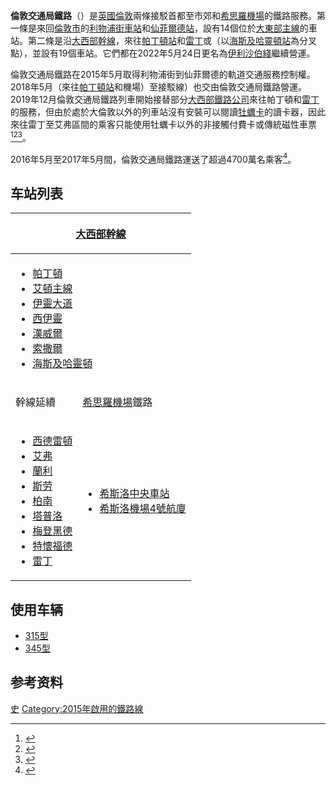 {{多個問題|
{{Expand language|time=2016-11-01T10:04:57+00:00}}
{{expand|time=2016-11-01T05:03:06+00:00}}
}}
{{TfL Translations}}
{{Infobox rail line
| rail_name    = 伦敦交通局铁路
| other_name = TfL Rail
| logo    = TFL Rail roundel.svg
| logo_width = 150
| image   = 315 821 speeding through Forest Gate.jpg
| caption  = 英国铁路315型电力动车组在森林门路段
| owner = [[伦敦交通局|伦敦交通局]]
| locale     = {{GBR}}[[伯克郡|伯克郡]]、[[大倫敦|大倫敦]]、[[中倫敦|中倫敦]]和[[艾塞克斯郡|艾塞克斯郡]]
| type    = 地面线
| stations  = 14+18=32（22個由倫敦交通局管理）
| ridership =
| service_type = 通勤铁路
| begin_operation    = 2015年5月31日
| stop_operation = 2022年5月24日（易名為[[伊利沙伯綫|伊利沙伯綫]]）
| depot    = [[伊尔福德|伊尔福德]]车厂
| stock    = [[英国铁路315型电力动车组|英国铁路315型电力动车组]]<br />[[英国铁路345型电力动车组|英国铁路345型电力动车组]]
| linelength = {{convert|59|km|mi|lk=on}}
| gauge    = {{RailGauge|4ft8.5in}}
| operator  = [[港鐵公司|港鐵（橫貫鐵路）有限公司]]<ref name="rg20140718">{{cite news|url=http://www.railwaygazette.com/news/urban/single-view/view/mtr-selected-to-operate-crossrail-services.html|title=MTR selected to operate Crossrail services|date=18 July 2014-07-18|publisher=[[國際鐵路雜誌|國際鐵路雜誌]]|accessdate=2016-12-28|archive-date=2014-07-26|archive-url=https://archive.today/20140726145907/http://www.railwaygazette.com/news/urban/single-view/view/mtr-selected-to-operate-crossrail-services.html|dead-url=no}}</ref>
| website   = [http://www.tfl.gov.uk/ tfl.gov.uk]
| map_name  = [[伦敦交通局|伦敦交通局]]的铁路线路
| map     = {{London rail lines}}
| map_state  = collapsed
}}

'''倫敦交通局鐵路'''（{{lang-en|TfL Rail}}）是[[英國|英國]][[倫敦|倫敦]]兩條接駁首都至市郊和[[希思羅機場|希思羅機場]]的鐵路服務。第一條是來回[[倫敦市|倫敦市]]的[[利物浦街車站|利物浦街車站]]和[[仙菲爾德站|仙菲爾德站]]，設有14個位於[[大東部主線|大東部主線]]的車站。第二條是沿[[大西部幹線|大西部幹線]]，來往[[帕丁頓站|帕丁頓站]]和[[雷丁站|雷丁]]或{{link-en|希斯路4號客運大樓站|Heathrow Terminal 4 railway station|希斯路機場}}（以[[海斯及哈靈頓站|海斯及哈靈頓站]]為分叉點），並設有19個車站。它們都在2022年5月24日更名為[[伊利沙伯綫|伊利沙伯綫]]繼續營運。

倫敦交通局鐵路在2015年5月取得利物浦街到仙菲爾德的軌道交通服務控制權。2018年5月{{link-en|希斯路連線|Heathrow Connect}}（來往[[帕丁頓站|帕丁頓站]]和機場）至{{link-en|希斯路4號客運大樓站|Heathrow Terminal 4 railway station|4號客運大樓}}接駁線）也交由倫敦交通局鐵路營運。2019年12月倫敦交通局鐵路列車開始接替部分[[大西部鐵路公司|大西部鐵路公司]]來往帕丁頓和[[雷丁站|雷丁]]的服務，但由於處於大倫敦以外的列車站沒有安裝可以閱讀[[牡蠣卡|牡蠣卡]]的讀卡器，因此來往雷丁至艾弗區間的乘客只能使用牡蠣卡以外的非接觸付費卡或傳統磁性車票<ref>{{cite web|url=http://mtrcrossrail.co.uk/company-profile/crossrail/|title=MTR Crossrail -   Crossrail Rolling Stock|publisher=|accessdate=2017-08-02|archive-date=2014-12-01|archive-url=https://web.archive.org/web/20141201015939/http://mtrcrossrail.co.uk/company-profile/crossrail/|dead-url=no}}</ref><ref name="panel_presentation022015">{{cite web|last1=Smith|first1=Howard|title=Crossrail – Moving to the Operating Railway Rail and Underground Panel 12 February 2015|url=https://www.tfl.gov.uk/cdn/static/cms/documents/rup-20150212-part-1-item-09-crossrail.pdf|website=12 February 2015|publisher=Transport for London|accessdate=2015-02-13|archiveurl=https://web.archive.org/web/20150213113944/https://www.tfl.gov.uk/cdn/static/cms/documents/rup-20150212-part-1-item-09-crossrail.pdf|archivedate=2015-02-13|deadurl=no}}</ref><ref name=Standard>{{cite news |url=http://www.standard.co.uk/news/transport/crossrail-named-the-elizabeth-line-royal-title-unveiled-as-the-queen-visits-bond-street-a3186791.html |work=Evening Standard |title=Crossrail named the Elizabeth line: Royal title unveiled as the Queen visits Bond Street station |first=Robert |last=Jobson |accessdate=2016-02-23 |date=2016-02-23 |archive-date=2017-07-06 |archive-url=https://web.archive.org/web/20170706192226/http://www.standard.co.uk/news/transport/crossrail-named-the-elizabeth-line-royal-title-unveiled-as-the-queen-visits-bond-street-a3186791.html |dead-url=no }}</ref>。

2016年5月至2017年5月間，倫敦交通局鐵路運送了超過4700萬名乘客<ref>{{cite web|url=https://tfl.gov.uk/corporate/about-tfl/what-we-do/tfl-rail|title=TfL Rail|date=|website=倫敦交通局|publisher=|archive-url=https://web.archive.org/web/20170802163417/https://tfl.gov.uk/corporate/about-tfl/what-we-do/tfl-rail|archive-date=2017-08-02|dead-url=no|accessdate=2017-06-03}}</ref>。

==车站列表==
{|class="wikitable"
!colspan=2|[[大西部幹線|大西部幹線]]!![[大東部幹線|大東部幹線]]
|-
|colspan=2|
*[[帕丁頓站|帕丁頓]]
*[[艾頓主線站|艾頓主線]]
*[[伊靈大道站|伊靈大道]]
*[[西伊靈站|西伊靈]]
*[[漢威爾站|漢威爾]]
*[[索撒爾站|索撒爾]]
*[[海斯及哈靈頓站|海斯及哈靈頓]]
|rowspan=3 valign="top"|
*[[利物浦街站|利物浦街]]
*[[斯特拉特福德站|-{zh-hans:斯特拉特福德; zh-tw:史特拉福}-]]
*[[馬利蘭車站|馬利蘭]]
*[[森林門車站|森林門]]
*[[曼諾公園車站|曼諾公園]]
*[[伊爾福德車站|伊爾福德]]
*[[七國王車站|七國王]]
*[[古德美車站|古德美]]
*[[查德韋爾希思車站|查德韋爾希思]]
*[[羅姆福德站|羅姆福德]]
*[[紀德公園車站|紀德公園]]
*[[哈羅德伍德車站|哈羅德伍德]]
*[[布倫特伍德車站|布倫特伍德]]
*[[仙菲爾車站|仙菲爾]]
|-
!幹線延續||[[希思羅機場|希思羅機場]]鐵路
|-
|
*[[西德雷頓站|西德雷頓]]
*[[艾弗站|艾弗]]
*[[蘭利站|蘭利]]
*[[斯劳站|斯劳]]
*[[柏南站|柏南]]
*[[塔普洛站|塔普洛]]
*[[梅登黑德站|梅登黑德]]
*[[特懷福德站|特懷福德]]
*[[雷丁站|雷丁]]
| valign="top"|
*[[希斯洛中央車站|希斯洛中央車站]]
*[[希斯洛機場4號航廈站|希斯洛機場4號航廈]]
|}

==使用车辆==
*[[英国铁路315型电力动车组|315型]]
*[[英国铁路345型电力动车组|345型]]

==参考资料==
{{reflist}}

{{伊利沙伯線}}
{{倫敦公共交通}}

[[Category:橫貫鐵路|史]]
[[Category:2015年啟用的鐵路線|Category:2015年啟用的鐵路線]]
